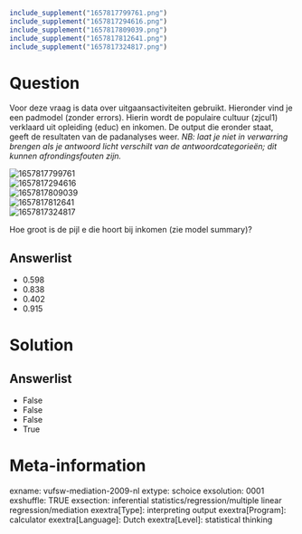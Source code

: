 ```r
include_supplement("1657817799761.png")
include_supplement("1657817294616.png")
include_supplement("1657817809039.png")
include_supplement("1657817812641.png")
include_supplement("1657817324817.png")
```

Question
========
Voor deze vraag is data over uitgaansactiviteiten gebruikt. Hieronder
vind je een padmodel (zonder errors). Hierin wordt de populaire cultuur
(zjcul1) verklaard uit opleiding (educ) en inkomen. De output die
eronder staat, geeft de resultaten van de padanalyses weer. *NB: laat je
niet in verwarring brengen als je antwoord licht verschilt van de
antwoordcategorieën; dit kunnen afrondingsfouten zijn.*  
  
<img src="1657817799761.png" class="fr-fic fr-dii tvcss_2"
alt="1657817799761" />  
<img src="1657817294616.png" class="fr-fic fr-dii tvcss_3"
alt="1657817294616" />  
<img src="1657817809039.png" class="fr-fic fr-dii tvcss_3"
alt="1657817809039" />  
<img src="1657817812641.png" class="fr-fic fr-dii tvcss_3"
alt="1657817812641" />  
<img src="1657817324817.png" class="fr-fic fr-dii tvcss_4"
alt="1657817324817" />  
  
Hoe groot is de pijl e die hoort bij inkomen (zie model summary)?

Answerlist
----------
* 0.598
* 0.838
* 0.402
* 0.915

Solution
========










Answerlist
----------
* False
* False
* False
* True

Meta-information
================
exname: vufsw-mediation-2009-nl
extype: schoice
exsolution: 0001
exshuffle: TRUE
exsection: inferential statistics/regression/multiple linear regression/mediation
exextra[Type]: interpreting output
exextra[Program]: calculator
exextra[Language]: Dutch
exextra[Level]: statistical thinking

